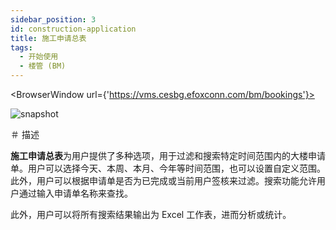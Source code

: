 ```yaml
---
sidebar_position: 3
id: construction-application
title: 施工申请总表
tags:
  - 开始使用
  - 楼管 (BM)
---
```



<BrowserWindow url={'https://vms.cesbg.efoxconn.com/bm/bookings'}>

![snapshot](../assets/bm/bm-construction-application-zh-hant.png)

</BrowserWindow>

＃ 描述

**施工申请总表**为用户提供了多种选项，用于过滤和搜索特定时间范围内的大楼申请单。用户可以选择今天、本周、本月、今年等时间范围，也可以设置自定义范围。此外，用户可以根据申请单是否为已完成或当前用户签核来过滤。搜索功能允许用户通过输入申请单名称来查找。

此外，用户可以将所有搜索结果输出为 Excel 工作表，进而分析或统计。
